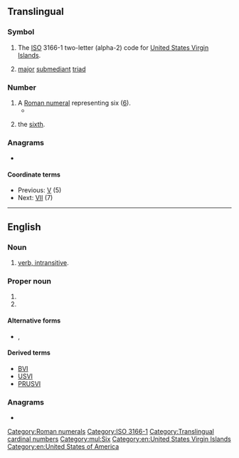 {{also|vi|Vi|VI|.vi|vì|ví|vị|vĩ|vī|v.i.|v. i.|V.I.|V. I.}}
{{character info/new|Ⅵ}}

==Translingual==

===Symbol===
{{head|mul|symbol}}

# The [[ISO]] 3166-1 two-letter (alpha-2) code for [[United States Virgin Islands]].
# {{lb|mul|music}} [[major]] [[submediant]] [[triad]]

===Number===
{{mul-number}}

# A [[Roman numeral]] representing six ([[six|6]]).
#* {{RQ:Schuster Hepaticae|volume=V|page=viii|text=The supplementary bibliography (in Vol. '''VI''') attests to the comprehensiveness of the effort.}}
# {{cln|mul|ordinal numbers}} {{lb|mul|especially in the names of aristocracy}} the [[sixth]].

===Anagrams===

* {{l|mul|IV}}

====Coordinate terms====
* Previous: [[V]] (5)
* Next: [[VII]] (7)

[[Category:Roman numerals]]
[[Category:ISO 3166-1]]

[[Category:Translingual cardinal numbers]]
[[Category:mul:Six]]

----

==English==

===Noun===
{{en-noun}}

# [[intransitive verb|verb, intransitive]].

===Proper noun===
{{en-proper-noun}}

# {{abbreviation of|lang=en|Virgin Islands}}
# {{l|mul|VI|gloss=U.S. Virgin Islands}}

====Alternative forms====
* {{sense|Virgin Islands}} {{l|en|V.I.}} , {{l|en|V. I.}}

====Derived terms====
{{sense|Virgin Islands}}
* [[BVI]]
* [[USVI]]
* [[PRUSVI]]

===Anagrams===
* {{anagrams|en|a=iv|IV}}

[[Category:en:United States Virgin Islands]]
[[Category:en:United States of America]]